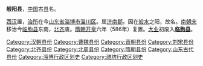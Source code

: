 '''般阳县'''，[[中国|中国]]古[[县|县]]名。

[[西汉|西汉]]置，[[治所|治所]]在今[[山东省|山东省]][[淄博市|淄博市]][[淄川区|淄川区]]。属[[济南郡|济南郡]]。因在[[般水|般水]]之阳，故名。[[南朝宋|南朝宋]]移治今[[临朐县|临朐县]]东南，[[北齐|北齐]]废。[[隋朝|隋朝]][[开皇|开皇]]六年（586年）复置。[[大业_(年号)|大业]]初废入'''[[临朐县|临朐县]]'''。 

{{山东行政区划小作品}}
{{DEFAULTSORT:B}}
[[Category:汉朝县份|Category:汉朝县份]]
[[Category:曹魏县份|Category:曹魏县份]]
[[Category:晋朝县份|Category:晋朝县份]]
[[Category:刘宋县份|Category:刘宋县份]]
[[Category:北齐县份|Category:北齐县份]]
[[Category:北周县份|Category:北周县份]]
[[Category:隋朝县份|Category:隋朝县份]]
[[Category:山东古代县份|Category:山东古代县份]]
[[Category:淄博行政区划史|Category:淄博行政区划史]]
[[Category:潍坊行政区划史|Category:潍坊行政区划史]]